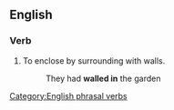 ==English==

===Verb===
{{infl|en|verb|head=[[wall]] [[in]]}}

#  To enclose by surrounding with walls.
#: They had '''walled in''' the garden

[[Category:English phrasal verbs]]